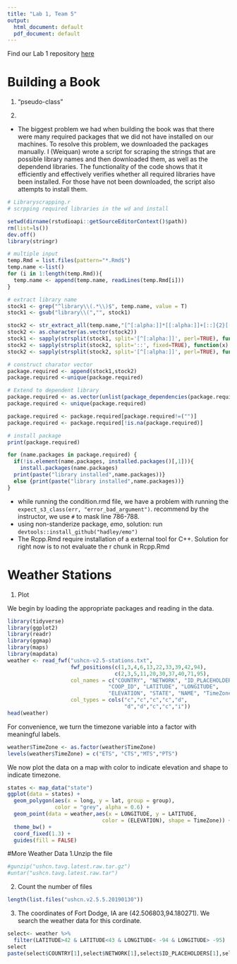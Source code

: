 ```yaml
---
title: "Lab 1, Team 5"
output:
  html_document: default
  pdf_document: default
---
```


Find our Lab 1 repository [here](https://github.com/MirandaTilton/Stat585_Lab1)

# Building a Book


1. "pseudo-class"

2. 
* The biggest problem we had when building the book was that there were many required packages that we did not have installed on our machines. To resolve this problem, we downloaded the packages manually. I (Weiquan) wrote a script for scraping the strings that are possible library names and then downloaded them, as well as the dependend libraries. The functionality of the code shows that it efficiently and effectively verifies whether all required libraries have been installed. For those have not been downloaded, the script also attempts to install them.

```R
# Libraryscrapping.r
# scrpping required libraries in the wd and install

setwd(dirname(rstudioapi::getSourceEditorContext()$path))
rm(list=ls())
dev.off()
library(stringr)

# multiple input
temp.Rmd = list.files(pattern="*.Rmd$")
temp.name <-list()
for (i in 1:length(temp.Rmd)){
  temp.name <- append(temp.name, readLines(temp.Rmd[i]))
}

# extract library name
stock1 <- grep("^library\\(.*\\)$", temp.name, value = T)
stock1 <- gsub("library\\(","", stock1)

stock2 <- str_extract_all(temp.name,"[^[:alpha:]]*[[:alpha:]]+[::]{2}[[:alpha:]]+[[:punct:]]?", simplify =T)
stock2 <- as.character(as.vector(stock2))
stock1 <- sapply(strsplit(stock1, split='[^[:alpha:]]', perl=TRUE), function(x) (tail(x, n=1))) # last one
stock2 <- sapply(strsplit(stock2, split='::', fixed=TRUE), function(x) (x[1]))
stock2 <- sapply(strsplit(stock2, split='[^[:alpha:]]', perl=TRUE), function(x) (tail(x, n=1))) # last one

# construct charator vector
package.required <- append(stock1,stock2)
package.required <-unique(package.required)

# Extend to dependent library
package.required <- as.vector(unlist(package_dependencies(package.required)))
package.required <- unique(package.required)

package.required <- package.required[package.required!=("")]
package.required <- package.required[!is.na(package.required)]

# install package
print(package.required)

for (name.packages in package.required) {
  if(!is.element(name.packages, installed.packages()[,1])){
    install.packages(name.packages)
  print(paste("library installed",name.packages))}
  else {print(paste("library installed",name.packages))}
}
```
* while running the condition.rmd file, we have a problem with running the `expect_s3_class(err, "error_bad_argument")`. recommend by the instructor, we use `#` to mask line 786-788. 
* using non-standerize package, $emo$, solution: run `devtools::install_github("hadley/emo")`
* The Rcpp.Rmd require installation of a external tool for C++. Solution for right now is to not evaluate the r chunk in Rcpp.Rmd


# Weather Stations

1. Plot

We begin by loading the appropriate packages and reading in the data. 

```r
library(tidyverse)
library(ggplot2)
library(readr)
library(ggmap)
library(maps)
library(mapdata)
weather <- read_fwf("ushcn-v2.5-stations.txt", 
                    fwf_positions(c(1,3,4,6,13,22,33,39,42,94),
                                  c(2,3,5,11,20,30,37,40,71,95), 
                    col_names = c("COUNTRY", "NETWORK", "ID_PLACEHOLDERS",
                                "COOP_ID", "LATITUDE", "LONGITUDE",
                                "ELEVATION", "STATE", "NAME", "TimeZone")),
                    col_types = cols("c","c","c","c","d",
                                     "d","d","c","c","i"))
head(weather)
```

For convenience, we turn the timezone variable into a factor with meaningful labels.

```r
weather$TimeZone <- as.factor(weather$TimeZone)
levels(weather$TimeZone) = c("ETS", "CTS","MTS","PTS")
```


We now plot the data on a map with color to indicate elevation and shape to indicate timezone.
```r
states <- map_data("state")
ggplot(data = states) + 
  geom_polygon(aes(x = long, y = lat, group = group),
               color = "grey", alpha = 0.6) + 
  geom_point(data = weather,aes(x = LONGITUDE, y = LATITUDE,
                              color = (ELEVATION), shape = TimeZone)) +
  theme_bw() +
  coord_fixed(1.3) +
  guides(fill = FALSE)

```

#More Weather Data
1.Unzip the file
```r
#gunzip("ushcn.tavg.latest.raw.tar.gz")
#untar("ushcn.tavg.latest.raw.tar")
```

2. Count the number of files
```r
length(list.files("ushcn.v2.5.5.20190130"))
```

3. The coordinates of Fort Dodge, IA are (42.506803,94.180271). We search the weather data for this cordinate.
```r
select<- weather %>% 
  filter(LATITUDE>42 & LATITUDE<43 & LONGITUDE< -94 & LONGITUDE> -95)
select
paste(select$COUNTRY[1],select$NETWORK[1],select$ID_PLACEHOLDERS[1],select$COOP_ID[1],".raw.tavg",sep="")
```

